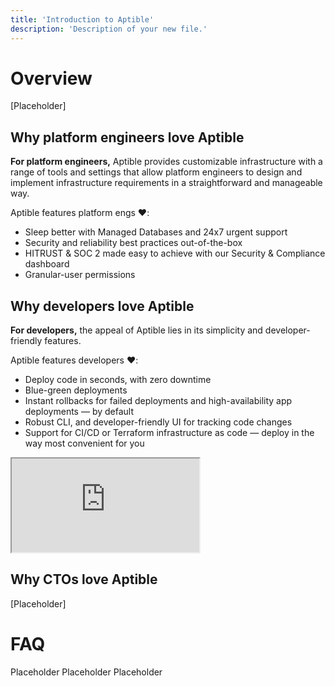 ```yaml
---
title: 'Introduction to Aptible'
description: 'Description of your new file.'
---
```

# Overview
[Placeholder]

## Why platform engineers love Aptible
**For platform engineers,** Aptible provides customizable infrastructure with a range of tools and settings that allow platform engineers to design and implement infrastructure requirements in a straightforward and manageable way.

Aptible features platform engs ❤️:

- Sleep better with Managed Databases and 24x7 urgent support
- Security and reliability best practices out-of-the-box
- HITRUST & SOC 2 made easy to achieve with our Security & Compliance dashboard
- Granular-user permissions

## Why developers love Aptible
**For developers,** the appeal of Aptible lies in its simplicity and developer-friendly features. 

Aptible features developers ❤️:

- Deploy code in seconds, with zero downtime
- Blue-green deployments
- Instant rollbacks for failed deployments and high-availability app deployments — by default
- Robust CLI, and developer-friendly UI for tracking code changes
- Support for CI/CD or Terraform infrastructure as code — deploy in the way most convenient for you

<iframe src="https://www.g2.com/products/aptible-1/reviews/aptible-review-8723474"> </iframe>


## Why CTOs love Aptible
[Placeholder]

# FAQ

<AccordionGroup>
  <Accordion title="What's the difference between hosting in Aptible versus my own account?">
  Placeholder
  </Accordion>
  <Accordion title="What is the underlying infrastructure for resources deployed in Aptible's cloud?">
  Placeholder
  </Accordion>
  <Accordion title="Does Aptible offer free trials?">
  Placeholder
  </Accordion>
  
</AccordionGroup>
